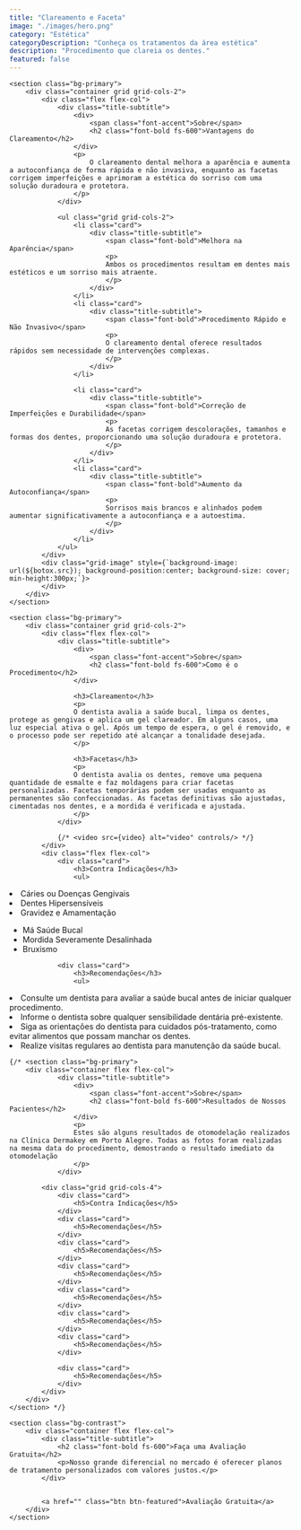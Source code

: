 ```yaml
---
title: "Clareamento e Faceta"
image: "./images/hero.png"
category: "Estética"
categoryDescription: "Conheça os tratamentos da área estética"
description: "Procedimento que clareia os dentes."
featured: false
---
```



	<section class="bg-primary">
		<div class="container grid grid-cols-2">
			<div class="flex flex-col">
				<div class="title-subtitle">
					<div>
						<span class="font-accent">Sobre</span>
						<h2 class="font-bold fs-600">Vantagens do Clareamento</h2>
					</div>
					<p>
						O clareamento dental melhora a aparência e aumenta a autoconfiança de forma rápida e não invasiva, enquanto as facetas corrigem imperfeições e aprimoram a estética do sorriso com uma solução duradoura e protetora.
					</p>
				</div>

				<ul class="grid grid-cols-2">
					<li class="card">
						<div class="title-subtitle">
							<span class="font-bold">Melhora na Aparência</span>
							<p>
                            Ambos os procedimentos resultam em dentes mais estéticos e um sorriso mais atraente.
							</p>
						</div>
					</li>
					<li class="card">
						<div class="title-subtitle">
							<span class="font-bold">Procedimento Rápido e Não Invasivo</span>
							<p>
                            O clareamento dental oferece resultados rápidos sem necessidade de intervenções complexas.
							</p>
						</div>
					</li>

					<li class="card">
						<div class="title-subtitle">
							<span class="font-bold">Correção de Imperfeições e Durabilidade</span>
							<p>
                            As facetas corrigem descolorações, tamanhos e formas dos dentes, proporcionando uma solução duradoura e protetora.
							</p>
						</div>
					</li>
					<li class="card">
						<div class="title-subtitle">
							<span class="font-bold">Aumento da Autoconfiança</span>
							<p>
                            Sorrisos mais brancos e alinhados podem aumentar significativamente a autoconfiança e a autoestima.
							</p>
						</div>
					</li>
				</ul>
			</div>
			<div class="grid-image" style={`background-image: url(${botox.src}); background-position:center; background-size: cover; min-height:300px;`}>
			</div>
		</div>
	</section>

	<section class="bg-primary">
		<div class="container grid grid-cols-2">
			<div class="flex flex-col">
				<div class="title-subtitle">
					<div>
						<span class="font-accent">Sobre</span>
						<h2 class="font-bold fs-600">Como é o Procedimento</h2>
					</div>

                    <h3>Clareamento</h3>
					<p>
                    O dentista avalia a saúde bucal, limpa os dentes, protege as gengivas e aplica um gel clareador. Em alguns casos, uma luz especial ativa o gel. Após um tempo de espera, o gel é removido, e o processo pode ser repetido até alcançar a tonalidade desejada.
					</p>

                    <h3>Facetas</h3>
					<p>
                    O dentista avalia os dentes, remove uma pequena quantidade de esmalte e faz moldagens para criar facetas personalizadas. Facetas temporárias podem ser usadas enquanto as permanentes são confeccionadas. As facetas definitivas são ajustadas, cimentadas nos dentes, e a mordida é verificada e ajustada.
					</p>
				</div>

				{/* <video src={video} alt="video" controls/> */}
			</div>
			<div class="flex flex-col">
				<div class="card">
					<h3>Contra Indicações</h3>
                    <ul>
  <li>Cáries ou Doenças Gengivais</li>
  <li>Dentes Hipersensíveis</li>
  <li>Gravidez e Amamentação</li>
</ul>
<ul>
  <li>Má Saúde Bucal</li>
  <li>Mordida Severamente Desalinhada</li>
  <li>Bruxismo</li>
</ul>
				</div>

				<div class="card">
					<h3>Recomendações</h3>
					<ul>
  <li>Consulte um dentista para avaliar a saúde bucal antes de iniciar qualquer procedimento.</li>
  <li>Informe o dentista sobre qualquer sensibilidade dentária pré-existente.</li>
  <li>Siga as orientações do dentista para cuidados pós-tratamento, como evitar alimentos que possam manchar os dentes.</li>
  <li>Realize visitas regulares ao dentista para manutenção da saúde bucal.</li>
</ul>
				</div>
			</div>
		</div>
	</section>

	{/* <section class="bg-primary">
        <div class="container flex flex-col">
                <div class="title-subtitle">
                    <div>
                        <span class="font-accent">Sobre</span>
                        <h2 class="font-bold fs-600">Resultados de Nossos Pacientes</h2>
                    </div>
                    <p>
                    Estes são alguns resultados de otomodelação realizados na Clínica Dermakey em Porto Alegre. Todas as fotos foram realizadas na mesma data do procedimento, demostrando o resultado imediato da otomodelação
                    </p>
                </div>

            <div class="grid grid-cols-4">
                <div class="card">
                    <h5>Contra Indicações</h5>
                </div>
                <div class="card">
                    <h5>Recomendações</h5>
                </div>
                <div class="card">
                    <h5>Recomendações</h5>
                </div>
                <div class="card">
                    <h5>Recomendações</h5>
                </div>
                <div class="card">
                    <h5>Recomendações</h5>
                </div>
                <div class="card">
                    <h5>Recomendações</h5>
                </div>
                <div class="card">
                    <h5>Recomendações</h5>
                </div>

                <div class="card">
                    <h5>Recomendações</h5>
                </div>
            </div>
        </div>
    </section> */}

	<section class="bg-contrast">
		<div class="container flex flex-col">
			<div class="title-subtitle">
				<h2 class="font-bold fs-600">Faça uma Avaliação Gratuita</h2>
				<p>Nosso grande diferencial no mercado é oferecer planos de tratamento personalizados com valores justos.</p>
			</div>


			<a href="" class="btn btn-featured">Avaliação Gratuita</a>
		</div>
	</section>

